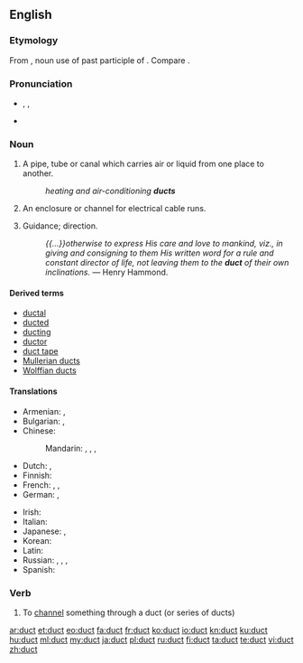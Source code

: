 ==English==
===Etymology===
From {{etyl|la}} {{term|ductus}}, noun use of past participle of {{term|ducere|dūcere|to lead, draw}}. Compare {{term|douit}}.

===Pronunciation===
*{{a|UK|US}} {{enPR|dŭkt}}, {{IPA|/dʌkt/}}, {{X-SAMPA|/dVkt/}}
* {{audio|en-us-duct.ogg|Audio (US)}}
*: {{rhymes|ʌkt}}

===Noun===
{{en-noun}}

# A pipe, tube or canal which carries air or liquid from one place to another.
#: ''heating and air-conditioning '''ducts'''''
# An enclosure or channel for electrical cable runs.
# {{obsolete}} Guidance; direction.
#: ''{{...}}otherwise to express His care and love to mankind, viz., in giving and consigning to them His written word for a rule and constant director of life, not leaving them to the '''duct''' of their own inclinations.'' &mdash; Henry Hammond.

====Derived terms====
* [[ductal]]
* [[ducted]]
* [[ducting]]
* [[ductor]]
* [[duct tape]]
* [[Mullerian duct]]s
* [[Wolffian duct]]s

====Translations====
{{trans-top|a pipe, tube or canal which carries air or liquid from one place to another}}
* Armenian: {{t-|hy|ծորան|tr=çoran}},  {{t-|hy|խողովակ|tr=xoġovak}}
* Bulgarian: {{t+|bg|канал|m|tr=kanál}}, {{t+|bg|тръба|f|tr=trǎbá}}
* Chinese:
*: Mandarin: {{t|cmn|管|tr=guǎn|sc=Hani}}, {{t|cmn|管子|tr=guǎnzi|sc=Hani}}, {{t|cmn|導管|sc=Hani}}, {{t|cmn|导管|tr=dǎoguǎn|sc=Hani}}
* Dutch: {{t+|nl|buis|f}}, {{t+|nl|leiding|f}}
* Finnish: {{t+|fi|putki}}
* French: {{t+|fr|tuyau|m}}, {{t+|fr|conduit|m}}, {{t+|fr|canalisation|f}}
* German: {{t+|de|Leitung|f}}, {{t+|de|Rohr|n}}
{{trans-mid}}
* Irish: {{t-|ga|ducht|m}}
* Italian: {{t+|it|condotto|m}}
* Japanese: {{t-|ja|ダクト|tr=dakuto|sc=Jpan}}, {{t-|ja|導管|tr=どうかん, dōkan|sc=Jpan}}
* Korean: {{t-|ko|덕트|tr=deokteu|sc=Kore}}
* Latin: {{t+|la|canalis|m|alt=canālis}}
* Russian: {{t+|ru|канал|m|tr=kanál|sc=Cyrl}}, {{t+|ru|труба|f|tr=trubá|sc=Cyrl}}, {{t+|ru|проток|m|tr=protók|sc=Cyrl}},  {{t+|ru|воздуховод|m|tr=vozduxovód|sc=Cyrl}} {{qualifier|airduct}}
* Spanish: {{t+|es|conducto|m}}
{{trans-bottom}}

===Verb===
{{en-verb}}

# To [[channel]] something through a duct (or series of ducts)

[[ar:duct]]
[[et:duct]]
[[eo:duct]]
[[fa:duct]]
[[fr:duct]]
[[ko:duct]]
[[io:duct]]
[[kn:duct]]
[[ku:duct]]
[[hu:duct]]
[[ml:duct]]
[[my:duct]]
[[ja:duct]]
[[pl:duct]]
[[ru:duct]]
[[fi:duct]]
[[ta:duct]]
[[te:duct]]
[[vi:duct]]
[[zh:duct]]